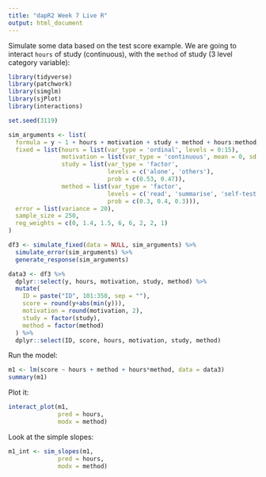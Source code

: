 ---
title: "dapR2 Week 7 Live R"
output: html_document
---

Simulate some data based on the test score example. We are going to interact `hours` of study (continuous), with the `method` of study (3 level category variable):

```{r, echo=FALSE, warning=FALSE, message=FALSE}
library(tidyverse)
library(patchwork)
library(simglm)
library(sjPlot)
library(interactions)

set.seed(3119) 

sim_arguments <- list(
  formula = y ~ 1 + hours + motivation + study + method + hours:method,
  fixed = list(hours = list(var_type = 'ordinal', levels = 0:15),
               motivation = list(var_type = 'continuous', mean = 0, sd = 1),
               study = list(var_type = 'factor', 
                            levels = c('alone', 'others'),
                            prob = c(0.53, 0.47)),
               method = list(var_type = 'factor', 
                            levels = c('read', 'summarise', 'self-test'),
                            prob = c(0.3, 0.4, 0.3))),
  error = list(variance = 20),
  sample_size = 250,
  reg_weights = c(0, 1.4, 1.5, 6, 6, 2, 2, 1)
)

df3 <- simulate_fixed(data = NULL, sim_arguments) %>%
  simulate_error(sim_arguments) %>%
  generate_response(sim_arguments)

data3 <- df3 %>%
  dplyr::select(y, hours, motivation, study, method) %>%
  mutate(
    ID = paste("ID", 101:350, sep = ""),
    score = round(y+abs(min(y))),
    motivation = round(motivation, 2),
    study = factor(study),
    method = factor(method)
  ) %>%
  dplyr::select(ID, score, hours, motivation, study, method)
```


Run the model:

```{r}
m1 <- lm(score ~ hours + method + hours*method, data = data3)
summary(m1)
```

Plot it:

```{r}
interact_plot(m1, 
              pred = hours,
              modx = method)
```

Look at the simple slopes:

```{r}
m1_int <- sim_slopes(m1, 
              pred = hours,
              modx = method)
```

